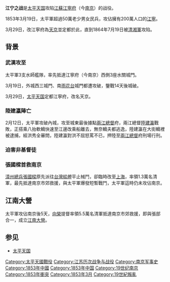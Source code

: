 {{Unreferenced|time=2010-05-18}}
{{Disputed|time=2010-05-18}}
{{Campaignbox 太平天國之亂}}
'''江宁之战'''是[[太平天国|太平天国]]攻陷[[江蘇|江蘇]][[江寧府|江寧府]]（今[[南京|南京]]）的战役。

1853年3月19日，太平軍超過50萬老少男女民兵，攻佔擁有200萬人口的[[江寧|江寧]]。

3月29日，改江寧府為[[天京|天京]]並定都於此，直到1864年7月19日被[[清|清]][[湘軍|湘軍]]攻陷。

== 背景 ==
===武漢攻至 ===
太平軍3支水師艦隊，率先抵達江寧府（今南京）西側3座水關城門。

3月19日，外城西三城門、南[[雨花台|雨花台]]城門都遭攻破，鑒戰14天後城破。

3月29日，[[太平天国|太平天国]]定都江寧府，改名天京。

===陸建瀛陣亡===
2月12日，太平軍攻破內城，攻至城東最後據點[[兩江總督|兩江總督]]府，兩江總督[[陸建瀛|陸建瀛]]戰敗，正搭乘八抬軟轎快速至江邊改乘船離去，無奈轎夫都逃逸，陸建瀛在大街轎裡被逮捕，經洪秀全審問，陸建瀛對洪不屈怒罵不已，押陸至[[兩江總督|兩江總督]]府刑場行刑。

===迫害非基督徒===
===張國樑首救南京===
[[漳州|漳州]][[總兵|總兵]][[張國樑_(清朝)|張國樑]]原先派往[[台灣|台灣]][[艋舺|艋舺]]平止械鬥，卻臨時改至[[上海|上海]]，率領1.3萬名清軍，最先抵達南京市郊救援，與太平軍爆發短暫戰鬥，太平軍這時仍未攻佔南京。

==江南大營==
太平軍攻佔南京後5天，[[向榮|向榮]]提督率領5.5萬名清軍抵達南京市郊救援，即與張部合一，成立[[江南大營|江南大營]]。

== 参见 ==
* [[太平天国|太平天国]]

[[Category:太平天國戰役|Category:太平天國戰役]]
[[Category:江苏历次战争与战役|Category:江苏历次战争与战役]]
[[Category:南京军事史|Category:南京军事史]]
[[Category:1853年中國|Category:1853年中國]]
[[Category:1853年中国|Category:1853年中国]]
[[Category:19世纪南京|Category:19世纪南京]]
[[Category:1853年衝突|Category:1853年衝突]]
[[Category:1853年3月|Category:1853年3月]]
[[Category:19世紀叛亂|Category:19世紀叛亂]]